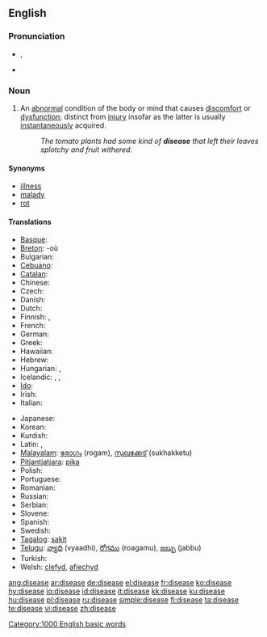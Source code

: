 ==English==

===Pronunciation===
*{{IPA|/disiːz/}}, {{IPA|/dəsiːz/}}
*{{audio|en-us-disease.ogg|Audio (US)}}
*:{{rhymes|iːz}}

===Noun===
{{en-noun}}

# {{pathology}} An [[abnormal]] condition of the body or mind that causes [[discomfort]] or [[dysfunction]]; distinct from [[injury]] insofar as the latter is usually [[instantaneous]]ly acquired.
#:''The tomato plants had some kind of '''disease''' that left their leaves splotchy and fruit withered.''

====Synonyms====
*[[illness]]
*[[malady]]
*[[rot]]

====Translations====
{{trans-top|an abnormal condition of the body causing discomfort or dysfunction}}
* [[Basque]]: {{t|eu|eritasun|xs=Basque}}
* [[Breton]]: {{t|br|kleñved|m|xs=Breton}} -où {{p}}
* Bulgarian: {{t|bg|болест|f|tr=bolest|sc=Cyrl}}
* [[Cebuano]]: {{tø|ceb|sakit|xs=Cebuano}}
* [[Catalan]]: {{t|ca|malaltia|f}}
* Chinese: {{t-|cmn|病|tr=bìng|sc=Hani|xs=Mandarin}}
* Czech: {{t-|cs|nemoc|f}}
* Danish: {{t|da|sygdom}}
* Dutch: {{t+|nl|ziekte|f}}
* Finnish: {{t+|fi|sairaus}}, {{t-|fi|tauti}}
* French: {{t+|fr|maladie|f}}
* German: {{t+|de|Krankheit|f}}
* Greek: {{t+|el|ασθένεια|tr=asthéneia|sc=Grek}}
* Hawaiian: {{tø|haw|maʻi|xs=Hawaiian}}
* Hebrew: {{t+|he|מחלה|f|tr=makhala|sc=Hebr}}
* Hungarian: {{t+|hu|betegség}}, {{t-|hu|kór}}
* Icelandic: {{t+|is|sjúkdómur}}, {{t+|is|sýki}}, {{t+|is|mein}}
* [[Ido]]: {{t|io|malad-eso|xs=Ido}}
* Irish: {{t-|ga|galar|m|xs=Irish}}
* Italian: {{t+|it|malattia|f}}
{{trans-mid}}
* Japanese: {{t+|ja|病気|tr=byōki|sc=Jpan}}
* Korean: {{t-|ko|질병|sc=Hang}}
* Kurdish: {{t|ku|نه‌خۆشی|sc=KUchar}}
* Latin: {{t|la|morbus|m}}, {{t|la|infirmitas|f}}
* [[Malayalam]]: [[രോഗം]] (rogam), [[സുഖക്കേട്]] (sukhakketu)
* [[Pitjantjatjara]]: [[pika]]
* Polish: {{t+|pl|choroba |f}}
* Portuguese: {{t+|pt|doença|f}}
* Romanian: {{t-|ro|boală|f}}
* Russian: {{t+|ru|заболевание|tr=zabolevaniye|sc=Cyrl}}
* Serbian: {{t-|sr|bolest|f}}
* Slovene: {{t+|sl|bolezen|f}}
* Spanish: {{t+|es|enfermedad|f}}
* Swedish: {{t+|sv|sjukdom|c}}
* [[Tagalog]]: [[sakit]]
* [[Telugu]]: [[వ్యాధి]] (vyaadhi), [[రోగము]] (roagamu), [[జబ్బు]] (jabbu)
* Turkish: {{t+|tr|hastalık}}
* Welsh: [[clefyd]], [[afiechyd]]
{{trans-bottom}}

[[Category:1000 English basic words]]
[[Category:Diseases| ]]

[[ang:disease]]
[[ar:disease]]
[[de:disease]]
[[el:disease]]
[[fr:disease]]
[[ko:disease]]
[[hy:disease]]
[[io:disease]]
[[id:disease]]
[[it:disease]]
[[kk:disease]]
[[ku:disease]]
[[hu:disease]]
[[pl:disease]]
[[ru:disease]]
[[simple:disease]]
[[fi:disease]]
[[ta:disease]]
[[te:disease]]
[[vi:disease]]
[[zh:disease]]